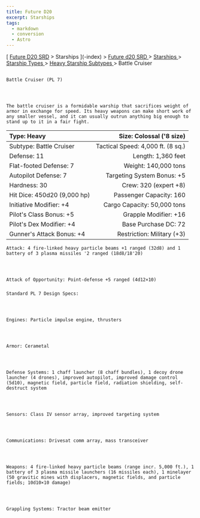 ```yaml
---
title: Future D20
excerpt: Starships
tags:
  - markdown
  - conversion
  - Astro
---
```







[
[Future D20 SRD]( / ) > Starships
     ](-index)
     >
     [
      Future d20 SRD
     ](future-d20-srd-index)
     >
     [
      Starships
     ](future-d20-srd-starships-index)
     >
     [
      Starship Types
     ](future-d20-srd-starships-starship-types-index)
     >
     [
      Heavy Starship Subtypes
     ](future-d20-srd-starships-starship-types-heavy-starship-subtypes-index)
     > Battle Cruiser
    




## 
    Battle Cruiser (PL 7)
   



    The battle cruiser is a formidable warship that sacrifices weight of armor in exchange for speed. Its heavy weapons can make short work of any smaller vessel, and it can usually outrun anything big enough to stand up to it in a fair fight.
   


| Type: Heavy | Size: Colossal ('8 size) |
| :------------- | --------------------------: |
| Subtype: Battle Cruiser | Tactical Speed: 4,000 ft. (8 sq.) |
| Defense: 11 | Length: 1,360 feet |
| Flat-footed Defense: 7 | Weight: 140,000 tons |
| Autopilot Defense: 7 | Targeting System Bonus: +5 |
| Hardness: 30 | Crew: 320 (expert +8) |
| Hit Dice: 450d20 (9,000 hp) | Passenger Capacity: 160 |
| Initiative Modifier: +4 | Cargo Capacity: 50,000 tons |
| Pilot's Class Bonus: +5 | Grapple Modifier: +16 |
| Pilot's Dex Modifier: +4 | Base Purchase DC: 72 |
| Gunner's Attack Bonus: +4 | Restriction: Military (+3) |




    Attack: 4 fire-linked heavy particle beams +1 ranged (32d8) and 1 battery of 3 plasma missiles '2 ranged (18d8/18'20)
   



    Attack of Opportunity: Point-defense +5 ranged (4d12×10)
   


### 
    Standard PL 7 Design Specs:
   



    Engines: Particle impulse engine, thrusters
   



    Armor: Cerametal
   



    Defense Systems: 1 chaff launcher (8 chaff bundles), 1 decoy drone launcher (4 drones), improved autopilot, improved damage control (5d10), magnetic field, particle field, radiation shielding, self-destruct system
   



    Sensors: Class IV sensor array, improved targeting system
   



    Communications: Drivesat comm array, mass transceiver
   



    Weapons: 4 fire-linked heavy particle beams (range incr. 5,000 ft.), 1 battery of 3 plasma missile launchers (16 missiles each), 1 minelayer (50 gravitic mines with displacers, magnetic fields, and particle fields; 10d10×10 damage)
   



    Grappling Systems: Tractor beam emitter
   





